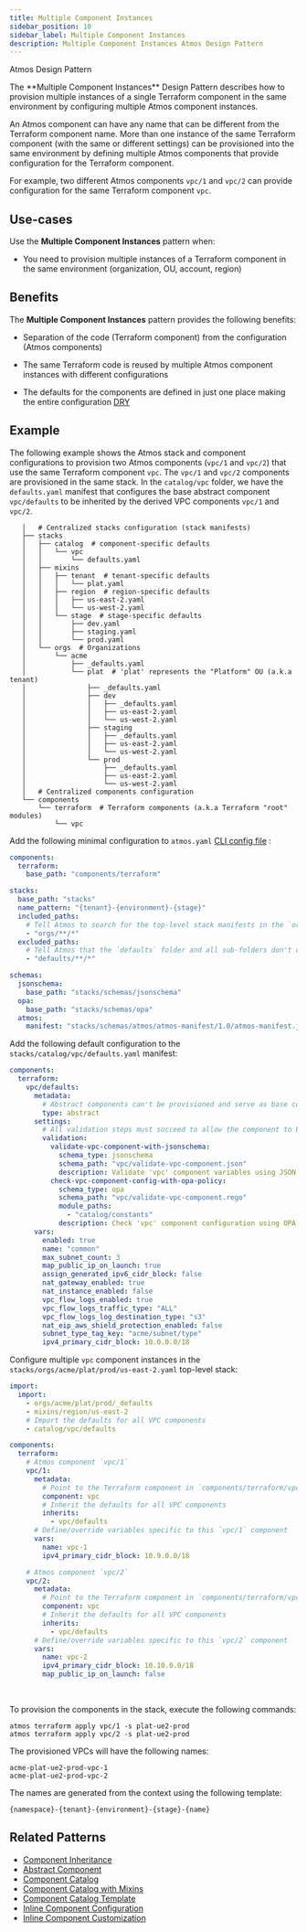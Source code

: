 ```yaml
---
title: Multiple Component Instances
sidebar_position: 10
sidebar_label: Multiple Component Instances
description: Multiple Component Instances Atmos Design Pattern
---
```


<PillBox>Atmos Design Pattern</PillBox>

<Intro>
The **Multiple Component Instances** Design Pattern describes how to provision multiple instances of a single Terraform component in the same environment by configuring multiple Atmos component instances.
</Intro>

An Atmos component can have any name that can be different from the Terraform component name. More than one instance of the same Terraform component (with the same or different settings) can be provisioned into the same environment by defining multiple Atmos components that provide configuration for the Terraform component.

For example, two different Atmos components `vpc/1` and `vpc/2` can provide configuration for the same Terraform component `vpc`.

## Use-cases

Use the **Multiple Component Instances** pattern when:

- You need to provision multiple instances of a Terraform component in the same environment (organization, OU, account, region)

## Benefits

The **Multiple Component Instances** pattern provides the following benefits:

- Separation of the code (Terraform component) from the configuration (Atmos components)

- The same Terraform code is reused by multiple Atmos component instances with different configurations

- The defaults for the components are defined in just one place making the entire
  configuration [DRY](https://en.wikipedia.org/wiki/Don%27t_repeat_yourself)
  
## Example

The following example shows the Atmos stack and component configurations to provision two Atmos components (`vpc/1` and `vpc/2`) that use the
same Terraform component `vpc`. The `vpc/1` and `vpc/2` components are provisioned in the same stack. In the `catalog/vpc` folder, we have
the `defaults.yaml` manifest that configures the base abstract component `vpc/defaults` to be inherited by the derived VPC components `vpc/1`
and `vpc/2`.

```console
   │   # Centralized stacks configuration (stack manifests)
   ├── stacks
   │   ├── catalog  # component-specific defaults
   │   │   └── vpc
   │   │       └── defaults.yaml
   │   ├── mixins
   │   │   ├── tenant  # tenant-specific defaults
   │   │   │   └── plat.yaml
   │   │   ├── region  # region-specific defaults
   │   │   │   ├── us-east-2.yaml
   │   │   │   └── us-west-2.yaml
   │   │   └── stage  # stage-specific defaults
   │   │       ├── dev.yaml
   │   │       ├── staging.yaml
   │   │       └── prod.yaml
   │   └── orgs  # Organizations
   │       └── acme
   │           ├── _defaults.yaml
   │           └── plat  # 'plat' represents the "Platform" OU (a.k.a tenant)
   │               ├── _defaults.yaml
   │               ├── dev
   │               │   ├── _defaults.yaml
   │               │   ├── us-east-2.yaml
   │               │   └── us-west-2.yaml
   │               ├── staging
   │               │   ├── _defaults.yaml
   │               │   ├── us-east-2.yaml
   │               │   └── us-west-2.yaml
   │               └── prod
   │                   ├── _defaults.yaml
   │                   ├── us-east-2.yaml
   │                   └── us-west-2.yaml
   │   # Centralized components configuration
   └── components
       └── terraform  # Terraform components (a.k.a Terraform "root" modules)
           └── vpc
```

Add the following minimal configuration to `atmos.yaml` [CLI config file](/cli/configuration) :

```yaml title="atmos.yaml"
components:
  terraform:
    base_path: "components/terraform"

stacks:
  base_path: "stacks"
  name_pattern: "{tenant}-{environment}-{stage}"
  included_paths:
    # Tell Atmos to search for the top-level stack manifests in the `orgs` folder and its sub-folders
    - "orgs/**/*"
  excluded_paths:
    # Tell Atmos that the `defaults` folder and all sub-folders don't contain top-level stack manifests
    - "defaults/**/*"

schemas:
  jsonschema:
    base_path: "stacks/schemas/jsonschema"
  opa:
    base_path: "stacks/schemas/opa"
  atmos:
    manifest: "stacks/schemas/atmos/atmos-manifest/1.0/atmos-manifest.json"
```

Add the following default configuration to the `stacks/catalog/vpc/defaults.yaml` manifest:

```yaml title="stacks/catalog/vpc/defaults.yaml"
components:
  terraform:
    vpc/defaults:
      metadata:
        # Abstract components can't be provisioned and serve as base components (blueprints) for real components
        type: abstract
      settings:
        # All validation steps must succeed to allow the component to be provisioned
        validation:
          validate-vpc-component-with-jsonschema:
            schema_type: jsonschema
            schema_path: "vpc/validate-vpc-component.json"
            description: Validate 'vpc' component variables using JSON Schema
          check-vpc-component-config-with-opa-policy:
            schema_type: opa
            schema_path: "vpc/validate-vpc-component.rego"
            module_paths:
              - "catalog/constants"
            description: Check 'vpc' component configuration using OPA policy
      vars:
        enabled: true
        name: "common"
        max_subnet_count: 3
        map_public_ip_on_launch: true
        assign_generated_ipv6_cidr_block: false
        nat_gateway_enabled: true
        nat_instance_enabled: false
        vpc_flow_logs_enabled: true
        vpc_flow_logs_traffic_type: "ALL"
        vpc_flow_logs_log_destination_type: "s3"
        nat_eip_aws_shield_protection_enabled: false
        subnet_type_tag_key: "acme/subnet/type"
        ipv4_primary_cidr_block: 10.0.0.0/18
```

Configure multiple `vpc` component instances in the `stacks/orgs/acme/plat/prod/us-east-2.yaml` top-level stack:

```yaml title="stacks/orgs/acme/plat/prod/us-east-2.yaml"
import:
  import:
    - orgs/acme/plat/prod/_defaults
    - mixins/region/us-east-2
    # Import the defaults for all VPC components
    - catalog/vpc/defaults

components:
  terraform:
    # Atmos component `vpc/1`
    vpc/1:
      metadata:
        # Point to the Terraform component in `components/terraform/vpc`
        component: vpc
        # Inherit the defaults for all VPC components
        inherits:
          - vpc/defaults
      # Define/override variables specific to this `vpc/1` component
      vars:
        name: vpc-1
        ipv4_primary_cidr_block: 10.9.0.0/18

    # Atmos component `vpc/2`
    vpc/2:
      metadata:
        # Point to the Terraform component in `components/terraform/vpc`
        component: vpc
        # Inherit the defaults for all VPC components
        inherits:
          - vpc/defaults
      # Define/override variables specific to this `vpc/2` component
      vars:
        name: vpc-2
        ipv4_primary_cidr_block: 10.10.0.0/18
        map_public_ip_on_launch: false
```

<br/>

To provision the components in the stack, execute the following commands:

```shell
atmos terraform apply vpc/1 -s plat-ue2-prod
atmos terraform apply vpc/2 -s plat-ue2-prod
```

The provisioned VPCs will have the following names:

```console
acme-plat-ue2-prod-vpc-1
acme-plat-ue2-prod-vpc-2
```

The names are generated from the context using the following template:

```console
{namespace}-{tenant}-{environment}-{stage}-{name}
```

## Related Patterns

- [Component Inheritance](/design-patterns/component-inheritance)
- [Abstract Component](/design-patterns/abstract-component)
- [Component Catalog](/design-patterns/component-catalog)
- [Component Catalog with Mixins](/design-patterns/component-catalog-with-mixins)
- [Component Catalog Template](/design-patterns/component-catalog-template)
- [Inline Component Configuration](/design-patterns/inline-component-configuration)
- [Inline Component Customization](/design-patterns/inline-component-customization)
